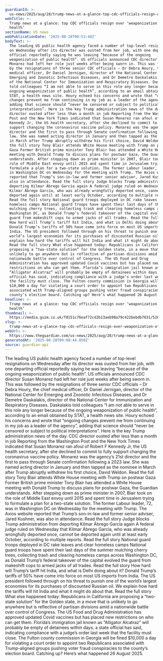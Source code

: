 ```yaml
---
guardianId: >-
  us-news/2025/aug/28/trump-news-at-a-glance-top-cdc-officials-resign-over-weaponization-of-public-health
webTitle: >-
  Trump news at a glance: top CDC officials resign over ‘weaponization of public
  health’
sectionName: US news
webPublicationDate: '2025-08-28T00:53:48Z'
bodyText: >-
  The leading US public health agency faced a number of top-level resignations
  on Wednesday after its director was ousted from her job, with one departing
  official reportedly saying he was leaving “because of the ongoing
  weaponization of public health”. US officials announced CDC director Susan
  Monarez had left her role just weeks after being sworn in. This was followed
  by the resignations of three senior CDC officials – Dr Debra Houry, the chief
  medical officer, Dr Daniel Jernigan, director of the National Center for
  Emerging and Zoonotic Infectious Diseases, and Dr Demetre Daskalakis, director
  of the National Center for Immunization and Respiratory Diseases. Daskalakis
  told colleagues “I am not able to serve in this role any longer because of the
  ongoing weaponization of public health”, according to an email obtained by
  STAT, a health news site. Houry echoed his concerns and wrote that “ongoing
  changes prevent me from continuing in my job as a leader of the agency”,
  adding that science should “never be censored or subject to political
  interpretations”. Here is the key Trump administration news of the day. CDC
  director ousted after less than a month in job Reporting from the Washington
  Post and the New York Times indicated that Susan Monarez ran afoul of Robert F
  Kennedy Jr, the US health secretary, after she declined to commit to fully
  support changing the coronavirus vaccine policy. Monarez was the agency’s 21st
  director and the first to pass through Senate confirmation following a 2023
  law. She was named acting director in January and then tapped as the nominee
  in March after Trump abruptly withdrew his first choice, David Weldon. Read
  the full story Tony Blair attends White House meeting with Trump on postwar
  Gaza Former British prime minister Tony Blair has attended a White House
  meeting with Donald Trump to discuss plans for postwar Gaza, the Guardian
  understands. After stepping down as prime minister in 2007, Blair took on the
  role of Middle East envoy until 2015 and spent time in Jerusalem trying to
  formulate a plan for a two-state solution. The former Labour leader, 72, was
  in Washington DC on Wednesday for the meeting with Trump. The Axios website
  reported that Trump’s son-in-law and former senior adviser, Jared Kushner, was
  also in attendance. Read the full story Judge blocks Trump administration from
  deporting Kilmar Ábrego García again A federal judge ruled on Wednesday that
  Kilmar Ábrego García, who was already wrongfully deported once, cannot be
  deported again until at least early October, according to multiple reports.
  Read the full story National guard troops deployed in DC rake leaves and clear
  homeless camps National guard troops have spent their last days of the summer
  mulching cherry trees, collecting trash and clearing homeless camps across
  Washington DC, as Donald Trump’s federal takeover of the capital evolved the
  guard from makeshift cops to armed jacks of all trades. Read the full story
  How hard will Trump’s tariff hit India, and what is Delhi doing about it?
  Donald Trump’s tariffs of 50% have come into force on most US imports from
  India. The US president followed through on his threat to punish one of the
  world’s largest economies for its purchases of discounted Russian oil. We
  explain how hard the tariffs will hit India and what it might do about that.
  Read the full story What else happened today: Republicans in California are
  proposing a “two-state solution” for the Golden state, in a move that is
  unlikely to go anywhere but is reflective of partisan divisions amid a
  nationwide battle over control of Congress. The US Food and Drug
  Administration has approved updated Covid vaccines but has placed new
  restrictions on who can get them. Florida’s immigration jail known as
  “Alligator Alcatraz” will probably be empty of detainees within days, a state
  official has said, indicating compliance with a judge’s order last week that
  the facility must close. The Fulton county commission in Georgia will be fined
  $10,000 a day for violating a court order to appoint two Republicans
  associated with Trump-aligned groups pushing voter fraud conspiracies to the
  county’s election board. Catching up? Here’s what happened 26 August 2025.
headline: >-
  Trump news at a glance: top CDC officials resign over ‘weaponization of public
  health’
thumbnail: >-
  https://media.guim.co.uk/f0151c76eaf72cd2b13aeb98a79c422bebdb7031/526_0_5261_4209/500.jpg
slug: >-
  trump-news-at-a-glance-top-cdc-officials-resign-over-weaponization-of-public-health
webUrl: >-
  https://www.theguardian.com/us-news/2025/aug/28/trump-news-at-a-glance-top-cdc-officials-resign-over-weaponization-of-public-health
generatedAt: '2025-08-28T09:00:44.850Z'
source: guardian-api
---
```

The leading US public health agency faced a number of top-level resignations on Wednesday after its director was ousted from her job, with one departing official reportedly saying he was leaving “because of the ongoing weaponization of public health”. US officials announced CDC director Susan Monarez had left her role just weeks after being sworn in. This was followed by the resignations of three senior CDC officials – Dr Debra Houry, the chief medical officer, Dr Daniel Jernigan, director of the National Center for Emerging and Zoonotic Infectious Diseases, and Dr Demetre Daskalakis, director of the National Center for Immunization and Respiratory Diseases. Daskalakis told colleagues “I am not able to serve in this role any longer because of the ongoing weaponization of public health”, according to an email obtained by STAT, a health news site. Houry echoed his concerns and wrote that “ongoing changes prevent me from continuing in my job as a leader of the agency”, adding that science should “never be censored or subject to political interpretations”. Here is the key Trump administration news of the day. CDC director ousted after less than a month in job Reporting from the Washington Post and the New York Times indicated that Susan Monarez ran afoul of Robert F Kennedy Jr, the US health secretary, after she declined to commit to fully support changing the coronavirus vaccine policy. Monarez was the agency’s 21st director and the first to pass through Senate confirmation following a 2023 law. She was named acting director in January and then tapped as the nominee in March after Trump abruptly withdrew his first choice, David Weldon. Read the full story Tony Blair attends White House meeting with Trump on postwar Gaza Former British prime minister Tony Blair has attended a White House meeting with Donald Trump to discuss plans for postwar Gaza, the Guardian understands. After stepping down as prime minister in 2007, Blair took on the role of Middle East envoy until 2015 and spent time in Jerusalem trying to formulate a plan for a two-state solution. The former Labour leader, 72, was in Washington DC on Wednesday for the meeting with Trump. The Axios website reported that Trump’s son-in-law and former senior adviser, Jared Kushner, was also in attendance. Read the full story Judge blocks Trump administration from deporting Kilmar Ábrego García again A federal judge ruled on Wednesday that Kilmar Ábrego García, who was already wrongfully deported once, cannot be deported again until at least early October, according to multiple reports. Read the full story National guard troops deployed in DC rake leaves and clear homeless camps National guard troops have spent their last days of the summer mulching cherry trees, collecting trash and clearing homeless camps across Washington DC, as Donald Trump’s federal takeover of the capital evolved the guard from makeshift cops to armed jacks of all trades. Read the full story How hard will Trump’s tariff hit India, and what is Delhi doing about it? Donald Trump’s tariffs of 50% have come into force on most US imports from India. The US president followed through on his threat to punish one of the world’s largest economies for its purchases of discounted Russian oil. We explain how hard the tariffs will hit India and what it might do about that. Read the full story What else happened today: Republicans in California are proposing a “two-state solution” for the Golden state, in a move that is unlikely to go anywhere but is reflective of partisan divisions amid a nationwide battle over control of Congress. The US Food and Drug Administration has approved updated Covid vaccines but has placed new restrictions on who can get them. Florida’s immigration jail known as “Alligator Alcatraz” will probably be empty of detainees within days, a state official has said, indicating compliance with a judge’s order last week that the facility must close. The Fulton county commission in Georgia will be fined $10,000 a day for violating a court order to appoint two Republicans associated with Trump-aligned groups pushing voter fraud conspiracies to the county’s election board. Catching up? Here’s what happened 26 August 2025.
